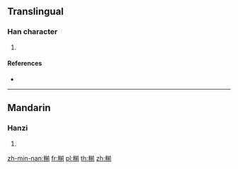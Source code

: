 {{character info/new}}
==Translingual==

===Han character===
{{Han char|rn=119|rad=米|as=09|sn=15|four=98921|canj=FDTBN}}

# {{defn|Han|sort=米09}}

====References====
* {{Han ref|kx=0911.140|dkj=27042|hdz=53155.110|uh=7CCB|ud=31947|bh=E6E2|bd=59106}}

----

==Mandarin==

===Hanzi===
{{cmn-hanzi|pin=[[jiàn]] ([[jian4]]), [[zān]] ([[zan1]])|wg=chien<sup>4</sup>, tsan<sup>1</sup>}}

# {{defn|lang=cmn|sort=米09}}

[[zh-min-nan:糋]]
[[fr:糋]]
[[pl:糋]]
[[th:糋]]
[[zh:糋]]